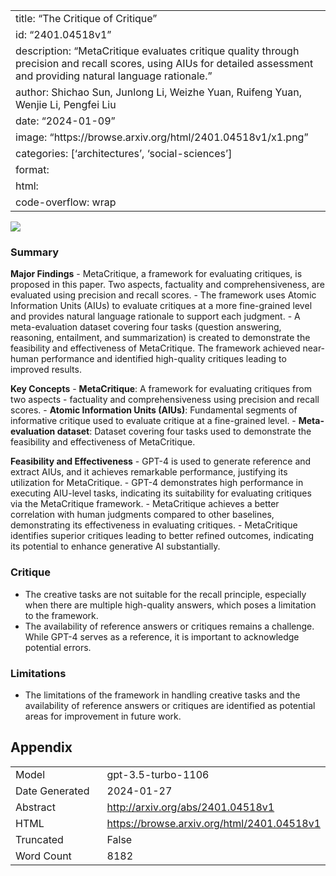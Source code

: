 
---
title: "The Critique of Critique"
id: "2401.04518v1"
description: "MetaCritique evaluates critique quality through precision and recall scores, using AIUs for detailed assessment and providing natural language rationale."
author: Shichao Sun, Junlong Li, Weizhe Yuan, Ruifeng Yuan, Wenjie Li, Pengfei Liu
date: "2024-01-09"
image: "https://browse.arxiv.org/html/2401.04518v1/x1.png"
categories: ['architectures', 'social-sciences']
format:
  html:
    code-overflow: wrap
---

![](https://browse.arxiv.org/html/2401.04518v1/x1.png)

### Summary

**Major Findings**
- MetaCritique, a framework for evaluating critiques, is proposed in this paper. Two aspects, factuality and comprehensiveness, are evaluated using precision and recall scores.
- The framework uses Atomic Information Units (AIUs) to evaluate critiques at a more fine-grained level and provides natural language rationale to support each judgment.
- A meta-evaluation dataset covering four tasks (question answering, reasoning, entailment, and summarization) is created to demonstrate the feasibility and effectiveness of MetaCritique. The framework achieved near-human performance and identified high-quality critiques leading to improved results.

**Key Concepts**
- **MetaCritique**: A framework for evaluating critiques from two aspects - factuality and comprehensiveness using precision and recall scores.
- **Atomic Information Units (AIUs)**: Fundamental segments of informative critique used to evaluate critique at a fine-grained level.
- **Meta-evaluation dataset**: Dataset covering four tasks used to demonstrate the feasibility and effectiveness of MetaCritique.

**Feasibility and Effectiveness**
- GPT-4 is used to generate reference and extract AIUs, and it achieves remarkable performance, justifying its utilization for MetaCritique.
- GPT-4 demonstrates high performance in executing AIU-level tasks, indicating its suitability for evaluating critiques via the MetaCritique framework.
- MetaCritique achieves a better correlation with human judgments compared to other baselines, demonstrating its effectiveness in evaluating critiques.
- MetaCritique identifies superior critiques leading to better refined outcomes, indicating its potential to enhance generative AI substantially.

### Critique
- The creative tasks are not suitable for the recall principle, especially when there are multiple high-quality answers, which poses a limitation to the framework.
- The availability of reference answers or critiques remains a challenge. While GPT-4 serves as a reference, it is important to acknowledge potential errors.

### Limitations
- The limitations of the framework in handling creative tasks and the availability of reference answers or critiques are identified as potential areas for improvement in future work.




## Appendix

|          |          |
|----------|----------|
| Model     | gpt-3.5-turbo-1106       |
| Date Generated     | 2024-01-27       |
| Abstract | [http://arxiv.org/abs/2401.04518v1](http://arxiv.org/abs/2401.04518v1)        |
| HTML     | [https://browse.arxiv.org/html/2401.04518v1](https://browse.arxiv.org/html/2401.04518v1)       |
| Truncated       | False       |
| Word Count       | 8182       |